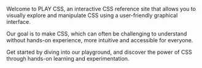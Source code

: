 Welcome to PLAY CSS, an interactive CSS reference site that allows you to visually explore and manipulate CSS using a user-friendly graphical interface.

Our goal is to make CSS, which can often be challenging to understand without hands-on experience, more intuitive and accessible for everyone.

Get started by diving into our playground, and discover the power of CSS through hands-on learning and experimentation.
